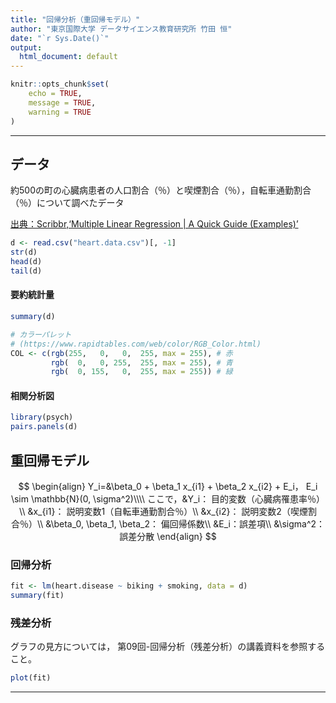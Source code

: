 ```yaml
---
title: "回帰分析（重回帰モデル）"
author: "東京国際大学 データサイエンス教育研究所 竹田 恒"
date: "`r Sys.Date()`"
output:
  html_document: default
---
```


```r
knitr::opts_chunk$set(
	echo = TRUE,
	message = TRUE,
	warning = TRUE
)
```

---

## データ

約500の町の心臓病患者の人口割合（％）と喫煙割合（％），自転車通勤割合（％）について調べたデータ

[出典：Scribbr,'Multiple Linear Regression | A Quick Guide (Examples)'](https://www.scribbr.com/statistics/multiple-linear-regression)

```r
d <- read.csv("heart.data.csv")[, -1]
str(d)
head(d)
tail(d)
```

#### 要約統計量

```r
summary(d)
```

```r
# カラーパレット
# (https://www.rapidtables.com/web/color/RGB_Color.html)
COL <- c(rgb(255,   0,   0,  255, max = 255), # 赤
         rgb(  0,   0, 255,  255, max = 255), # 青
         rgb(  0, 155,   0,  255, max = 255)) # 緑
```

#### 相関分析図

```r
library(psych)
pairs.panels(d)
```

## 重回帰モデル

$$
\begin{align}
Y_i=&\beta_0 + \beta_1 x_{i1} + \beta_2 x_{i2} + E_i，
E_i \sim \mathbb{N}(0, \sigma^2)\\\\
ここで，&Y_i： 目的変数（心臓病罹患率％）\\
&x_{i1}： 説明変数1（自転車通勤割合％）\\
&x_{i2}： 説明変数2（喫煙割合％）\\
&\beta_0, \beta_1, \beta_2： 偏回帰係数\\
&E_i：誤差項\\
&\sigma^2：誤差分散
\end{align}
$$

### 回帰分析

```r
fit <- lm(heart.disease ~ biking + smoking, data = d)
summary(fit)
```

### 残差分析
グラフの見方については，
第09回-回帰分析（残差分析）の講義資料を参照すること。

```r
plot(fit)
```

---

